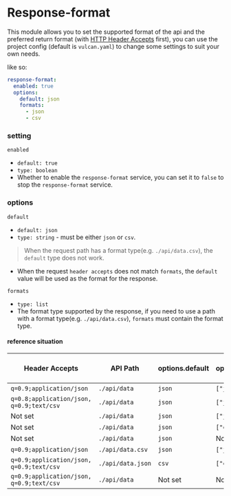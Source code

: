 # Response-format

This module allows you to set the supported format of the api and the preferred return format (with [HTTP Header Accepts](https://developer.mozilla.org/en-US/docs/Web/HTTP/Headers/Accept) first), you can use the project config (default is `vulcan.yaml`) to change some settings to suit your own needs.

like so:

```yaml
response-format:
  enabled: true
  options:
    default: json
    formats:
      - json
      - csv
```

### setting

`enabled`

- `default: true`
- `type: boolean`
- Whether to enable the `response-format` service, you can set it to `false` to stop the `response-format` service.

### options

`default`

- `default: json`
- `type: string` - must be either `json` or `csv`.

> When the request path has a format type(e.g. `./api/data.csv`),
> the `default` type does not work.

- When the request `header accepts` does not match `formats`, the `default` value will be used as the format for the response.

`formats`

- `type: list`
- The format type supported by the response, if you need to use a path with a format type(e.g. `./api/data.csv`), `formats` must contain the format type.

#### reference situation

| Header Accepts                           | API Path          | options.default | options.formats  | response format type |
| ---------------------------------------- | ----------------- | --------------- | ---------------- | -------------------- |
| `q=0.9;application/json`                 | `./api/data`      | `json`          | `["json","csv"]` | json                 |
| `q=0.8;application/json, q=0.9;text/csv` | `./api/data`      | `json`          | `["json","csv"]` | csv                  |
| Not set                                  | `./api/data`      | `json`          | `["json","csv"]` | json                 |
| Not set                                  | `./api/data`      | `json`          | `["csv","json"]` | csv                  |
| Not set                                  | `./api/data`      | `json`          | Not set          | json                 |
| `q=0.9;application/json`                 | `./api/data.csv`  | `json`          | `["json","csv"]` | csv                  |
| `q=0.9;application/json, q=0.9;text/csv` | `./api/data.json` | `csv`           | `["csv"]`        | Error                |
| `q=0.9;application/json, q=0.9;text/csv` | `./api/data`      | Not set         | Not set          | json                 |

